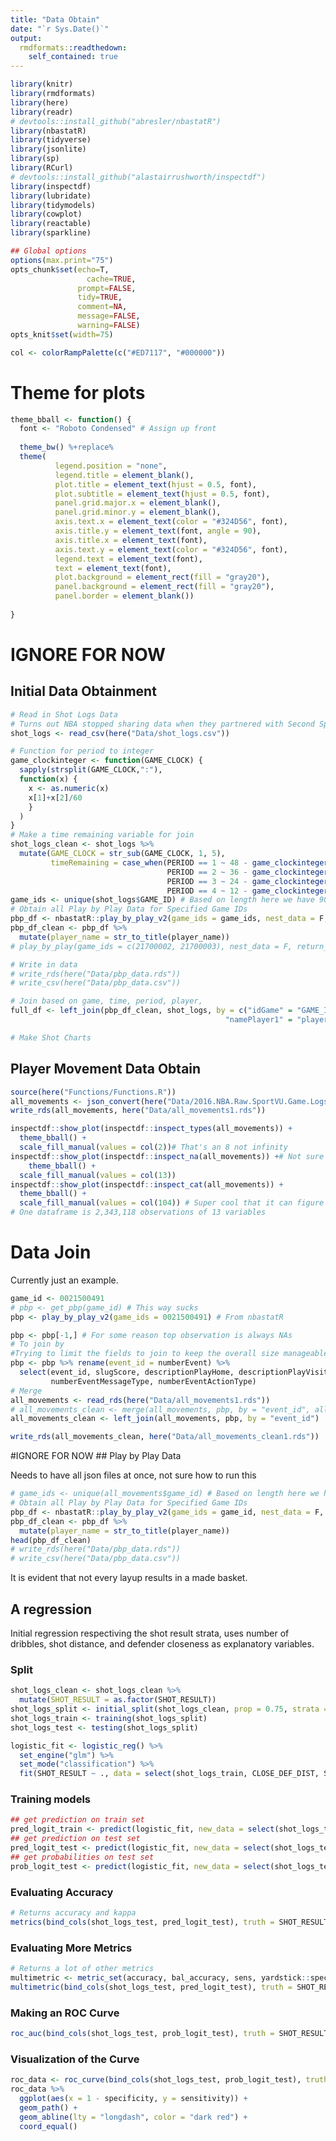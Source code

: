 ```yaml
---
title: "Data Obtain"
date: "`r Sys.Date()`"
output:
  rmdformats::readthedown:
    self_contained: true
---
```



```r
library(knitr)
library(rmdformats)
library(here)
library(readr)
# devtools::install_github("abresler/nbastatR")
library(nbastatR)
library(tidyverse)
library(jsonlite)
library(sp)
library(RCurl)
# devtools::install_github("alastairrushworth/inspectdf")
library(inspectdf)
library(lubridate)
library(tidymodels)
library(cowplot)
library(reactable)
library(sparkline)

## Global options
options(max.print="75")
opts_chunk$set(echo=T,
	             cache=TRUE,
               prompt=FALSE,
               tidy=TRUE,
               comment=NA,
               message=FALSE,
               warning=FALSE)
opts_knit$set(width=75)

col <- colorRampPalette(c("#ED7117", "#000000"))
```


# Theme for plots

```r
theme_bball <- function() {
  font <- "Roboto Condensed" # Assign up front
  
  theme_bw() %+replace%
  theme(
          legend.position = "none",
          legend.title = element_blank(),
          plot.title = element_text(hjust = 0.5, font),
          plot.subtitle = element_text(hjust = 0.5, font),
          panel.grid.major.x = element_blank(),
          panel.grid.minor.y = element_blank(),
          axis.text.x = element_text(color = "#324D56", font),
          axis.title.y = element_text(font, angle = 90),
          axis.title.x = element_text(font),
          axis.text.y = element_text(color = "#324D56", font),
          legend.text = element_text(font),
          text = element_text(font),
          plot.background = element_rect(fill = "gray20"),
          panel.background = element_rect(fill = "gray20"),
          panel.border = element_blank())
  
}
```


# IGNORE FOR NOW
## Initial Data Obtainment

```r
# Read in Shot Logs Data
# Turns out NBA stopped sharing data when they partnered with Second Spectrum, looking into buying data
shot_logs <- read_csv(here("Data/shot_logs.csv"))

# Function for period to integer
game_clockinteger <- function(GAME_CLOCK) {
  sapply(strsplit(GAME_CLOCK,":"),
  function(x) {
    x <- as.numeric(x)
    x[1]+x[2]/60
    }
  )
}
# Make a time remaining variable for join
shot_logs_clean <- shot_logs %>%
  mutate(GAME_CLOCK = str_sub(GAME_CLOCK, 1, 5),
         timeRemaining = case_when(PERIOD == 1 ~ 48 - game_clockinteger(GAME_CLOCK),
                                   PERIOD == 2 ~ 36 - game_clockinteger(GAME_CLOCK),
                                   PERIOD == 3 ~ 24 - game_clockinteger(GAME_CLOCK),
                                   PERIOD == 4 ~ 12 - game_clockinteger(GAME_CLOCK)))
game_ids <- unique(shot_logs$GAME_ID) # Based on length here we have 904 unique games in the 2015-16 season
# Obtain all Play by Play Data for Specified Game IDs
pbp_df <- nbastatR::play_by_play_v2(game_ids = game_ids, nest_data = F, return_message = T)
pbp_df_clean <- pbp_df %>%
  mutate(player_name = str_to_title(player_name))
# play_by_play(game_ids = c(21700002, 21700003), nest_data = F, return_message = T) # Example for reference

# Write in data
# write_rds(here("Data/pbp_data.rds"))
# write_csv(here("Data/pbp_data.csv"))

# Join based on game, time, period, player, 
full_df <- left_join(pbp_df_clean, shot_logs, by = c("idGame" = "GAME_ID", "numberPeriod" = "PERIOD", "idPlayerNBA1" = "player_id",
                                                "namePlayer1" = "playerName", "timeRemaining"))

# Make Shot Charts

```

## Player Movement Data Obtain

```r
source(here("Functions/Functions.R"))
all_movements <- json_convert(here("Data/2016.NBA.Raw.SportVU.Game.Logs/0021500491.json"))
write_rds(all_movements, here("Data/all_movements1.rds"))
```

```r
inspectdf::show_plot(inspectdf::inspect_types(all_movements)) +
  theme_bball() +
  scale_fill_manual(values = col(2))# That's an 8 not infinity
inspectdf::show_plot(inspectdf::inspect_na(all_movements)) +# Not sure what to do about this
    theme_bball() +
  scale_fill_manual(values = col(13))
inspectdf::show_plot(inspectdf::inspect_cat(all_movements)) +
  theme_bball() +
  scale_fill_manual(values = col(104)) # Super cool that it can figure out a different palette for each bar - how is this possible?
# One dataframe is 2,343,118 observations of 13 variables
```

# Data Join

Currently just an example.

```r
game_id <- 0021500491
# pbp <- get_pbp(game_id) # This way sucks
pbp <- play_by_play_v2(game_ids = 0021500491) # From nbastatR

pbp <- pbp[-1,] # For some reason top observation is always NAs
# To join by
#Trying to limit the fields to join to keep the overall size manageable
pbp <- pbp %>% rename(event_id = numberEvent) %>%
  select(event_id, slugScore, descriptionPlayHome, descriptionPlayVisitor, hasVideo,
         numberEventMessageType, numberEventActionType)
# Merge
all_movements <- read_rds(here("Data/all_movements1.rds"))
# all_movements_clean <- merge(all_movements, pbp, by = "event_id", all.x = T) # Never use this again
all_movements_clean <- left_join(all_movements, pbp, by = "event_id")

write_rds(all_movements_clean, here("Data/all_movements_clean1.rds"))
```

#IGNORE FOR NOW
## Play by Play Data

Needs to have all json files at once, not sure how to run this

```r
# game_ids <- unique(all_movements$game_id) # Based on length here we have 904 unique games in the 2015-16 season
# Obtain all Play by Play Data for Specified Game IDs
pbp_df <- nbastatR::play_by_play_v2(game_ids = game_id, nest_data = F, return_message = T)
pbp_df_clean <- pbp_df %>%
  mutate(player_name = str_to_title(player_name))
head(pbp_df_clean)
# write_rds(here("Data/pbp_data.rds"))
# write_csv(here("Data/pbp_data.csv"))
```


It is evident that not every layup results in a made basket.

## A regression

Initial regression respectiving the shot result strata, uses number of dribbles, shot distance, and defender closeness as explanatory variables.

### Split

```r
shot_logs_clean <- shot_logs_clean %>% 
  mutate(SHOT_RESULT = as.factor(SHOT_RESULT))
shot_logs_split <- initial_split(shot_logs_clean, prop = 0.75, strata = "SHOT_RESULT")
shot_logs_train <- training(shot_logs_split)
shot_logs_test <- testing(shot_logs_split)

logistic_fit <- logistic_reg() %>%
  set_engine("glm") %>%
  set_mode("classification") %>%
  fit(SHOT_RESULT ~ ., data = select(shot_logs_train, CLOSE_DEF_DIST, SHOT_DIST, DRIBBLES, SHOT_RESULT))
```

### Training models

```r
## get prediction on train set
pred_logit_train <- predict(logistic_fit, new_data = select(shot_logs_train, CLOSE_DEF_DIST, SHOT_DIST, DRIBBLES, SHOT_RESULT))
## get prediction on test set
pred_logit_test <- predict(logistic_fit, new_data = select(shot_logs_test, CLOSE_DEF_DIST, SHOT_DIST, DRIBBLES, SHOT_RESULT))
## get probabilities on test set
prob_logit_test <- predict(logistic_fit, new_data = select(shot_logs_test, CLOSE_DEF_DIST, SHOT_DIST, DRIBBLES, SHOT_RESULT), type="prob")
```

### Evaluating Accuracy

```r
# Returns accuracy and kappa
metrics(bind_cols(shot_logs_test, pred_logit_test), truth = SHOT_RESULT, estimate = .pred_class)
```

### Evaluating More Metrics

```r
# Returns a lot of other metrics
multimetric <- metric_set(accuracy, bal_accuracy, sens, yardstick::spec, precision, recall, ppv, npv)
multimetric(bind_cols(shot_logs_test, pred_logit_test), truth = SHOT_RESULT, estimate = .pred_class)
```

### Making an ROC Curve

```r
roc_auc(bind_cols(shot_logs_test, prob_logit_test), truth = SHOT_RESULT, .pred_made)
```

### Visualization of the Curve

```r
roc_data <- roc_curve(bind_cols(shot_logs_test, prob_logit_test), truth = SHOT_RESULT, .pred_made)
roc_data %>%
  ggplot(aes(x = 1 - specificity, y = sensitivity)) +
  geom_path() +
  geom_abline(lty = "longdash", color = "dark red") + 
  coord_equal()
```

